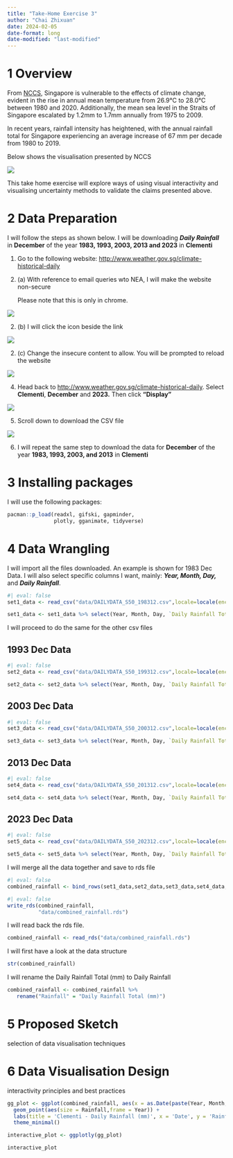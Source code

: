 ```yaml
---
title: "Take-Home Exercise 3"
author: "Chai Zhixuan"
date: 2024-02-05
date-format: long
date-modified: "last-modified"
---
```


# 1 Overview

From [NCCS](https://www.nccs.gov.sg/singapores-climate-action/impact-of-climate-change-in-singapore/), Singapore is vulnerable to the effects of climate change, evident in the rise in annual mean temperature from 26.9°C to 28.0°C between 1980 and 2020. Additionally, the mean sea level in the Straits of Singapore escalated by 1.2mm to 1.7mm annually from 1975 to 2009.

In recent years, rainfall intensity has heightened, with the annual rainfall total for Singapore experiencing an average increase of 67 mm per decade from 1980 to 2019.

Below shows the visualisation presented by NCCS

![](images/6.PNG)

This take home exercise will explore ways of using visual interactivity and visualising uncertainty methods to validate the claims presented above.

# 2 Data Preparation

I will follow the steps as shown below. I will be downloading ***Daily Rainfall*** in **December** of the year **1983, 1993, 2003, 2013 and 2023** in **Clementi**

1.  Go to the following website: <http://www.weather.gov.sg/climate-historical-daily>

2.  \(a\) With reference to email queries wto NEA, I will make the website non-secure

    ::: callout-note
    Please note that this is only in chrome.
    :::

![](images/1.PNG)

2.  \(b\) I will click the icon beside the link

![](images/2.PNG)

2.  \(c\) Change the insecure content to allow. You will be prompted to reload the website

![](images/3.PNG)

4.  Head back to <http://www.weather.gov.sg/climate-historical-daily>. Select **Clementi**, **December** and **2023.** Then click **"Display"**

![](images/4-01.PNG)

5.  Scroll down to download the CSV file

![](images/5.PNG)

6.  I will repeat the same step to download the data for **December** of the year **1983, 1993, 2003, and 2013** in **Clementi**

# 3 Installing packages

I will use the following packages:

```r
pacman::p_load(readxl, gifski, gapminder,
               plotly, gganimate, tidyverse)
```

# 4 Data Wrangling 

I will import all the files downloaded. An example is shown for 1983 Dec Data. I will also select specific columns I want, mainly: ***Year, Month, Day,*** and ***Daily Rainfall***.

```r
#| eval: false
set1_data <- read_csv("data/DAILYDATA_S50_198312.csv",locale=locale(encoding="latin1"))

set1_data <- set1_data %>% select(Year, Month, Day, `Daily Rainfall Total (mm)`)
```

I will proceed to do the same for the other csv files

::: panel-tabset
## 1993 Dec Data

```r
#| eval: false
set2_data <- read_csv("data/DAILYDATA_S50_199312.csv",locale=locale(encoding="latin1"))

set2_data <- set2_data %>% select(Year, Month, Day, `Daily Rainfall Total (mm)`)
```

## 2003 Dec Data

```r
#| eval: false
set3_data <- read_csv("data/DAILYDATA_S50_200312.csv",locale=locale(encoding="latin1"))

set3_data <- set3_data %>% select(Year, Month, Day, `Daily Rainfall Total (mm)`)
```

## 2013 Dec Data

```r
#| eval: false
set4_data <- read_csv("data/DAILYDATA_S50_201312.csv",locale=locale(encoding="latin1"))

set4_data <- set4_data %>% select(Year, Month, Day, `Daily Rainfall Total (mm)`)
```

## 2023 Dec Data

```r
#| eval: false
set5_data <- read_csv("data/DAILYDATA_S50_202312.csv",locale=locale(encoding="latin1"))

set5_data <- set5_data %>% select(Year, Month, Day, `Daily Rainfall Total (mm)`)
```
:::

I will merge all the data together and save to rds file

```r
#| eval: false
combined_rainfall <- bind_rows(set1_data,set2_data,set3_data,set4_data,set5_data)
```

```r
#| eval: false
write_rds(combined_rainfall,
          "data/combined_rainfall.rds")
```

I will read back the rds file.

```r
combined_rainfall <- read_rds("data/combined_rainfall.rds")
```

I will first have a look at the data structure

```r
str(combined_rainfall)
```

I will rename the Daily Rainfall Total (mm) to Daily Rainfall

```r
combined_rainfall <- combined_rainfall %>%
   rename("Rainfall" = "Daily Rainfall Total (mm)")
```

# 5 Proposed Sketch

selection of data visualisation techniques

# 6 Data Visualisation Design

interactivity principles and best practices

```r

gg_plot <- ggplot(combined_rainfall, aes(x = as.Date(paste(Year, Month, Day, sep = "-")), y = Rainfall)) +
  geom_point(aes(size = Rainfall,frame = Year)) +
  labs(title = 'Clementi - Daily Rainfall (mm)', x = 'Date', y = 'Rainfall (mm)') +
  theme_minimal()

interactive_plot <- ggplotly(gg_plot)

interactive_plot

```
